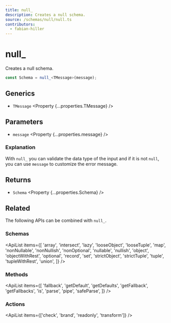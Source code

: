 ```yaml
---
title: null_
description: Creates a null schema.
source: /schemas/null/null.ts
contributors:
  - fabian-hiller
---
```



# null\_

Creates a null schema.

```ts
const Schema = null_<TMessage>(message);
```

## Generics

- `TMessage` <Property {...properties.TMessage} />

## Parameters

- `message` <Property {...properties.message} />

### Explanation

With `null_` you can validate the data type of the input and if it is not `null`, you can use `message` to customize the error message.

## Returns

- `Schema` <Property {...properties.Schema} />

## Related

The following APIs can be combined with `null_`.

### Schemas

<ApiList
  items={[
    'array',
    'intersect',
    'lazy',
    'looseObject',
    'looseTuple',
    'map',
    'nonNullable',
    'nonNullish',
    'nonOptional',
    'nullable',
    'nullish',
    'object',
    'objectWithRest',
    'optional',
    'record',
    'set',
    'strictObject',
    'strictTuple',
    'tuple',
    'tupleWithRest',
    'union',
  ]}
/>

### Methods

<ApiList
  items={[
    'fallback',
    'getDefault',
    'getDefaults',
    'getFallback',
    'getFallbacks',
    'is',
    'parse',
    'pipe',
    'safeParse',
  ]}
/>

### Actions

<ApiList items={['check', 'brand', 'readonly', 'transform']} />
